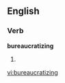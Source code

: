 
==English==

===Verb===
'''bureaucratizing'''

# {{present participle of|[[bureaucratize]]}}

[[vi:bureaucratizing]]